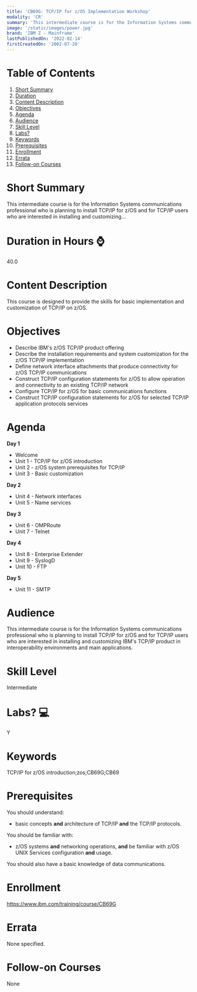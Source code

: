 ```yaml
---
title: 'CB69G: TCP/IP for z/OS Implementation Workshop'
modality: 'CR'
summary: 'This intermediate course is for the Information Systems communications professional who is planning to install TCP/IP for z/OS and for TCP/IP users who are interested in installing and customizing...'
image: '/static/images/power.jpg'
brand: 'IBM Z - Mainframe'
lastPublishedOn: '2022-02-14'
firstCreatedOn: '2002-07-20'
---
```

# Table of Contents
1.  [Short Summary](#short-summary)
2.  [Duration](#duration-in-hours-)
3.  [Content Description](#content-description)
4.  [Objectives](#objectives)
5.  [Agenda](#agenda)
6.  [Audience](#audience)
7.  [Skill Level](#skill-level)
8.  [Labs?](#labs-)
9.  [Keywords](#keywords)
10. [Prerequisites](#prerequisites)
11. [Enrollment](#enrollment)
12. [Errata](#errata)
13. [Follow-on Courses](#follow-on-courses)

# Short Summary
This intermediate course is for the Information Systems communications professional who is planning to install TCP/IP for z/OS and for TCP/IP users who are interested in installing and customizing...

# Duration in Hours ⌚
40.0

# Content Description
This course is designed to provide the skills for basic implementation and customization of TCP/IP on z/OS.



# Objectives
* Describe IBM's z/OS TCP/IP product offering
* Describe the installation requirements and system customization for the z/OS TCP/IP implementation
* Define network interface attachments that produce connectivity for z/OS TCP/IP communications
* Construct TCP/IP configuration statements for z/OS to allow operation and connectivity to an existing TCP/IP network
* Configure TCP/IP for z/OS for basic communications functions
* Construct TCP/IP configuration statements for z/OS for selected TCP/IP application protocols services


# Agenda
**Day 1**

* Welcome
* Unit 1 - TCP/IP for z/OS introduction
* Unit 2 - z/OS system prerequisites for TCP/IP
* Unit 3 - Basic customization

**Day 2**

* Unit 4 - Network interfaces
* Unit 5 - Name services

**Day 3**

* Unit 6 - OMPRoute
* Unit 7 - Telnet

**Day 4**

* Unit 8 - Enterprise Extender
* Unit 9 - SyslogD
* Unit 10 - FTP

**Day 5**

* Unit 11 - SMTP


# Audience
This intermediate course is for the Information Systems communications professional who is planning to install TCP/IP for z/OS and for TCP/IP users who are interested in installing and customizing IBM's TCP/IP product in interoperability environments and main applications.



# Skill Level
Intermediate        

# Labs? 💻
Y

# Keywords
TCP/IP for z/OS introduction;zos;CB69G;CB69

# Prerequisites
You should understand:


* basic concepts **and** architecture of TCP/IP **and** the TCP/IP protocols.


You should be familiar with:


* z/OS systems **and** networking operations, **and** be familiar with z/OS UNIX Services configuration **and** usage.


You should also have a basic knowledge of data communications.



# Enrollment
https://www.ibm.com/training/course/CB69G

# Errata
None specified.

# Follow-on Courses
None

